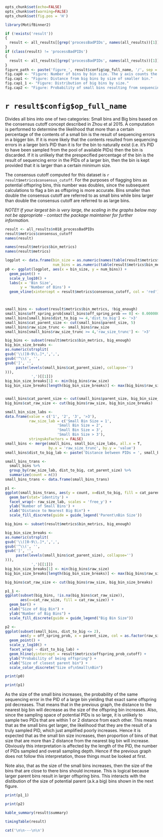 ```r
opts_chunk$set(echo=FALSE)
opts_chunk$set(warning=FALSE)
opts_chunk$set(fig.pos = 'H')

library(MotifBinner2)

if (!exists('result'))
{
  result <- all_results[[grep('processBadPIDs', names(all_results))[1]]]
}
if (class(result) != 'processBadPIDs')
{
  result <- all_results[[grep('processBadPIDs', names(all_results))[1]]]
}
figure_path <- paste('figure_', result$config$op_full_name, '/', sep = '')
fig.cap0 <- "Figure: Number of bins by bin size. The y axis counts the number of bins of the size given on the x-axis. Note the log scale on the y-axis. The vertical red line indicates the consensus cutoff. Note that a few additional QC checks were performed since the previous version of this figure (in the extactPID steps), so slight deviations are expected."
fig.cap1 <- "Figure: Distance from big bins by size of smaller bin."
fig.cap1_1 <- "Figure: Distribution of big bins by size."
fig.cap2 <- "Figure: Probability of small bins resulting from sequencing errors in the PIDs of larger bins. Note that the probability computation is based on a proportion of the size of the small bin (30% by default). Thus the probability only changes if the size of the bin increased enough for that proportion to increase by one. Hence bins of size 1, 2, and 3 are on the same probability curve; likewise bins of size 4, 5 and 6 and so forth."
```

# `r result$config$op_full_name`

Divides all bins into one of two categories: Small bins and Big bins based on the consensus cutoff concept described in Zhou et al 2015. A computation is performed to determine the likelihood that more than a certain percentage of the contents of a small bin is the result of sequencing errors in a bigger bin. If it is more likely that the contents resulted from sequencing errors in a larger bin's PID than it is for the bin to naturally exist (i.e. it's PID to have been sampled from the pool of available PIDs) then the bin is discarded. If it is unlikely that the prespecified percentage of the bin is the result of sequencing error in the PIDs of a larger bin, then the bin is kept provided that it is larger than a certain minimum size.

The consensus cutoff computed for this dataset is `r result$metrics$consensus_cutoff`. For the purposes of flagging bins as potential offspring bins, this number was doubles, since the subsequent calculations to flag a bin as offspring is more accurate. Bins smaller than double the consensus cutoff are referred to as small bins while bins larger than double the consensus cutoff are referred to as large bins.

*NOTE!! If your largest bin is very large, the scaling in the graphs below may not be appropriate - contact the package maintainer for further information.*

```r
result <- all_results$n018_processBadPIDs
result$metrics$consensus_cutoff
names(result)

names(result$metrics$bin_metrics)
names(result$metrics)
```

```r
logplot <- data.frame(bin_size = as.numeric(names(table(result$metrics$bin_metrics$raw_size))),
                      num_bins = as.numeric(table(result$metrics$bin_metrics$raw_size)))
p0 <- ggplot(logplot, aes(x = bin_size, y = num_bins)) + 
  geom_point() + 
  scale_y_log10() + 
  labs(x = 'Bin Size',
       y = 'Number of Bins') +
  geom_vline(xintercept = result$metrics$consensus_cutoff, col = 'red')



small_bins <- subset(result$metrics$bin_metrics, !big_enough)
small_bins$off_spring_prob[small_bins$off_spring_prob == 0] <- 0.0000000001
small_bins[small_bins$dist_to_big >= 4,'dist_to_big'] <- '>3'
small_bins$cat_parent_size <- cut(small_bins$parent_size, 5)
small_bins$raw_size_trunc <- small_bins$raw_size
small_bins[small_bins$raw_size_trunc >= 4,'raw_size_trunc'] <- '>3'

big_bins <- subset(result$metrics$bin_metrics, big_enough)
big_bin_size_breaks <-
as.numeric(strsplit(
gsub('\\([0-9\\.]*,',',', 
gsub('^\\(', '', 
gsub(']', '', 
     paste(levels(small_bins$cat_parent_size), collapse='')
))),
            ',')[[1]])
big_bin_size_breaks[1] <- min(big_bins$raw_size)
big_bin_size_breaks[length(big_bin_size_breaks)] <- max(big_bins$raw_size)


small_bins$cat_parent_size <- cut(small_bins$parent_size, big_bin_size_breaks)
big_bins$cat_raw_size <- cut(big_bins$raw_size, big_bin_size_breaks)

small_bin_size_labs <- 
data.frame(value = c('1', '2', '3', '>3'),
           raw_size_lab = c('Small Bin Size = 1',
                        'Small Bin Size = 2',
                        'Small Bin Size = 3',
                        'Small Bin Size > 3'),
           stringsAsFactors = FALSE)
small_bins <- merge(small_bins, small_bin_size_labs, all.x = T, 
                    by.x = 'raw_size_trunc', by.y = 'value')
small_bins$dist_to_big_lab <- paste('Distance between PIDs = ', small_bins$dist_to_big, sep = '')

small_bins_trans <-
  small_bins %>%
  group_by(raw_size_lab, dist_to_big, cat_parent_size) %>%
  summarize(count = n())
small_bins_trans <- data.frame(small_bins_trans)

p1 <-
ggplot(small_bins_trans, aes(y = count, x=dist_to_big, fill = cat_parent_size)) +
  geom_bar(stat='identity') +
  facet_wrap(~ raw_size_lab, scales = 'free_y') +
  ylab('Number of Small Bins') +
  xlab("Distance to Nearest Big Bin") +
  scale_fill_discrete(guide = guide_legend('Parent\nBin Size'))

big_bins <- subset(result$metrics$bin_metrics, big_enough)

big_bin_size_breaks <-
as.numeric(strsplit(
gsub('\\([0-9\\.]*,',',', 
gsub('^\\(', '', 
gsub(']', '', 
     paste(levels(small_bins$cat_parent_size), collapse='')
))),
            ',')[[1]])
big_bin_size_breaks[1] <- min(big_bins$raw_size)
big_bin_size_breaks[length(big_bin_size_breaks)] <- max(big_bins$raw_size)

big_bins$cat_raw_size <- cut(big_bins$raw_size, big_bin_size_breaks)

p1_1 <- 
ggplot(subset(big_bins, !is.na(big_bins$cat_raw_size)), 
       aes(x=cat_raw_size, fill = cat_raw_size)) +
  geom_bar() +
  xlab("Size of Big Bin") +
  ylab("Number of Big Bins") +
  scale_fill_discrete(guide = guide_legend("Big Bin Size"))

p2 <- 
ggplot(subset(small_bins, dist_to_big <= 2), 
       aes(y = off_spring_prob, x = parent_size, col = as.factor(raw_size))) +
  geom_point() +
  scale_y_log10() +
  facet_wrap( ~ dist_to_big_lab) +
  geom_hline(yintercept = result$metrics$offspring_prob_cutoff) +
  ylab("Probability of being offspring") +
  xlab("Size of closest parent bin") +
  scale_color_discrete("Size of\nSmall\nBin")
```

```r
print(p0)
```

```r
print(p1)
```

As the size of the small bins increases, the probability of the same sequencing error in the PID of a large bin yielding that exact same offspring pid decreases. That means that in the previous graph, the distance to the nearest big bin will decrease as the size of the offspring bin increases. Also, since the sampling space of potential PIDs is so large, it is unlikely to sample two PIDs that are within 1 or 2 distance from each other. This means that as the small bins get larger, the likelihood that they are the result of a truly sampled PID, which just amplified poorly increases. Hence it is expected that as the small bin size increases, then proportion of bins of that size that are more than 2 distance from the nearest big bin will increase. Obviously this interpretation is affected by the length of the PID, the number of PIDs sampled and overall sampling depth. Hence if the previous graph does not follow this interpretation, those things must be looked at first.

Note also, that as the size of the small bins increases, then the size of the bins that are close to there bins should increase. This is logical because larger parent bins result in larger offspring bins. This interacts with the distibution of the size of potential parent (a.k.a big) bins shown in the next figure.

```r
print(p1_1)
```

```r
print(p2)
```

```r
kable_summary(result$summary)

timingTable(result)
```

```r
cat('\n\n---\n\n')
```
